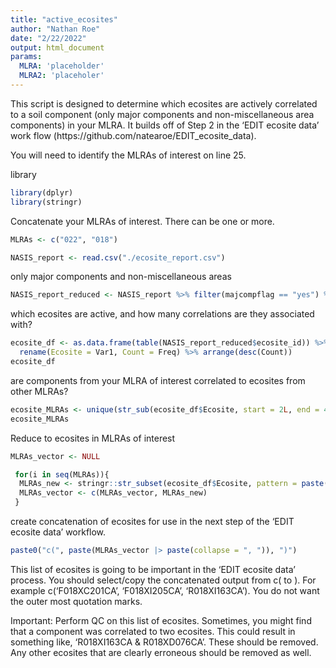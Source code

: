 ```yaml
---
title: "active_ecosites"
author: "Nathan Roe"
date: "2/22/2022"
output: html_document
params:
  MLRA: 'placeholder'
  MLRA2: 'placeholer'
---
```


This script is designed to determine which ecosites are actively correlated to a soil component
(only major components and non-miscellaneous area components) in your MLRA. It builds off of Step 2
in the 'EDIT ecosite data' work flow (https://github.com/natearoe/EDIT_ecosite_data). 

You will need to identify the MLRAs of interest on line 25.

library
```r
library(dplyr)
library(stringr)
```

Concatenate your MLRAs of interest. There can be one or more. 
```r
MLRAs <- c("022", "018")

NASIS_report <- read.csv("./ecosite_report.csv")
```

only major components and non-miscellaneous areas
```r
NASIS_report_reduced <- NASIS_report %>% filter(majcompflag == "yes") %>% filter(compkind != "miscellaneous area")
```

which ecosites are active, and how many correlations are they associated with?
```r
ecosite_df <- as.data.frame(table(NASIS_report_reduced$ecosite_id)) %>% 
  rename(Ecosite = Var1, Count = Freq) %>% arrange(desc(Count))
ecosite_df
```

are components from your MLRA of interest correlated to ecosites from other MLRAs?
```r
ecosite_MLRAs <- unique(str_sub(ecosite_df$Ecosite, start = 2L, end = 4L))
ecosite_MLRAs
```

Reduce to ecosites in MLRAs of interest
```r
MLRAs_vector <- NULL

 for(i in seq(MLRAs)){
  MLRAs_new <- stringr::str_subset(ecosite_df$Ecosite, pattern = paste("(?<=R|F{1})", MLRAs[i], sep = ""))
  MLRAs_vector <- c(MLRAs_vector, MLRAs_new)
 }

```

create concatenation of ecosites for use in the next step of the 'EDIT ecosite data' workflow. 
```r
paste0("c(", paste(MLRAs_vector |> paste(collapse = ", ")), ")")
```

This list of ecosites is going to be important in the 'EDIT ecosite data' process. You should select/copy the concatenated output from
c( to ). For example c('F018XC201CA', 'F018XI205CA', 'R018XI163CA'). You do not want the outer most quotation marks. 

Important: Perform QC on this list of ecosites. Sometimes, you might find that a component was correlated to two ecosites. This could result in something like, 'R018XI163CA & R018XD076CA'. These should be removed. Any other ecosites that are clearly erroneous should be removed as well. 
